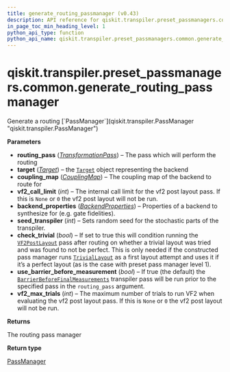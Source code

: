```yaml
---
title: generate_routing_passmanager (v0.43)
description: API reference for qiskit.transpiler.preset_passmanagers.common.generate_routing_passmanager in qiskit v0.43
in_page_toc_min_heading_level: 1
python_api_type: function
python_api_name: qiskit.transpiler.preset_passmanagers.common.generate_routing_passmanager
---
```


<span id="qiskit-transpiler-preset-passmanagers-common-generate-routing-passmanager" />

# qiskit.transpiler.preset\_passmanagers.common.generate\_routing\_passmanager

<Function id="qiskit.transpiler.preset_passmanagers.common.generate_routing_passmanager" isDedicatedPage={true} github="https://github.com/qiskit/qiskit/tree/stable/0.24/qiskit/transpiler/preset_passmanagers/common.py" signature="generate_routing_passmanager(routing_pass, target, coupling_map=None, vf2_call_limit=None, backend_properties=None, seed_transpiler=None, check_trivial=False, use_barrier_before_measurement=True, vf2_max_trials=None)">
  Generate a routing [`PassManager`](qiskit.transpiler.PassManager "qiskit.transpiler.PassManager")

  **Parameters**

  *   **routing\_pass** ([*TransformationPass*](qiskit.transpiler.TransformationPass "qiskit.transpiler.TransformationPass")) – The pass which will perform the routing
  *   **target** ([*Target*](qiskit.transpiler.Target "qiskit.transpiler.Target")) – the [`Target`](qiskit.transpiler.Target "qiskit.transpiler.Target") object representing the backend
  *   **coupling\_map** ([*CouplingMap*](qiskit.transpiler.CouplingMap "qiskit.transpiler.CouplingMap")) – The coupling map of the backend to route for
  *   **vf2\_call\_limit** (*int*) – The internal call limit for the vf2 post layout pass. If this is `None` or `0` the vf2 post layout will not be run.
  *   **backend\_properties** ([*BackendProperties*](qiskit.providers.models.BackendProperties "qiskit.providers.models.BackendProperties")) – Properties of a backend to synthesize for (e.g. gate fidelities).
  *   **seed\_transpiler** (*int*) – Sets random seed for the stochastic parts of the transpiler.
  *   **check\_trivial** (*bool*) – If set to true this will condition running the [`VF2PostLayout`](qiskit.transpiler.passes.VF2PostLayout "qiskit.transpiler.passes.VF2PostLayout") pass after routing on whether a trivial layout was tried and was found to not be perfect. This is only needed if the constructed pass manager runs [`TrivialLayout`](qiskit.transpiler.passes.TrivialLayout "qiskit.transpiler.passes.TrivialLayout") as a first layout attempt and uses it if it’s a perfect layout (as is the case with preset pass manager level 1).
  *   **use\_barrier\_before\_measurement** (*bool*) – If true (the default) the [`BarrierBeforeFinalMeasurements`](qiskit.transpiler.passes.BarrierBeforeFinalMeasurements "qiskit.transpiler.passes.BarrierBeforeFinalMeasurements") transpiler pass will be run prior to the specified pass in the `routing_pass` argument.
  *   **vf2\_max\_trials** (*int*) – The maximum number of trials to run VF2 when evaluating the vf2 post layout pass. If this is `None` or `0` the vf2 post layout will not be run.

  **Returns**

  The routing pass manager

  **Return type**

  [PassManager](qiskit.transpiler.PassManager "qiskit.transpiler.PassManager")
</Function>

